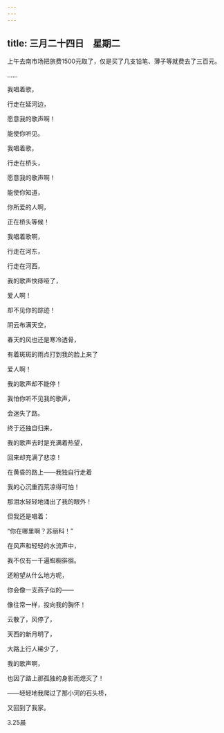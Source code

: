 ```yaml
---
---
---
```

title: 三月二十四日　星期二
---




上午去南市场把旅费1500元取了，仅是买了几支铅笔、薄子等就费去了三百元。

……

我唱着歌，

行走在延河边，

愿意我的歌声啊！

能使你听见。



我唱着歌，

行走在桥头，

愿意我的歌声啊！

能使你知道，

你所爱的人啊，

正在桥头等候！



我唱着歌啊，

行走在河东，

行走在河西，

我的歌声快痔哑了，

爱人啊！

却不见你的踪迹！



阴云布满天空，

春天的风也还是寒冷透骨，

有着斑斑的雨点打到我的脸上来了

爱人啊！

我的歌声却不能停！

我怕你听不见我的歌声，

会迷失了路。



终于还独自归来，

我的歌声去时是充满着热望，

回来却充满了悲凉！

在黄昏的路上——我独自行走着

我的心沉重而荒凉得可怕！

那泪水轻轻地涌出了我的眼外！

但我还是唱着：

“你在哪里啊？苏丽科！”



在风声和轻轻的水流声中，

我不仅有一千遍蜘橱徘徊。

还盼望从什么地方呢，

你会像一支燕子似的——

像往常一样，投向我的胸怀！



云散了，风停了，

天西的新月明了，

大路上行人稀少了，

我的歌声啊，

也因了路上那孤独的身影而熄灭了！

——轻轻地我爬过了那小河的石头桥，

又回到了我家。

3.25晨